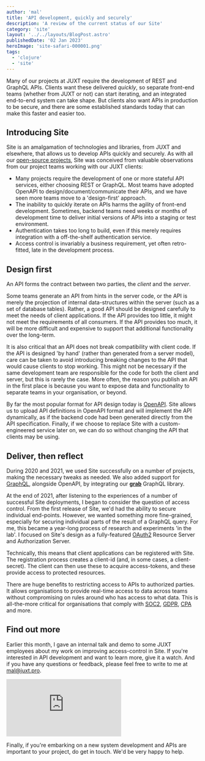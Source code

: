 ```yaml
---
author: 'mal'
title: 'API development, quickly and securely'
description: 'A review of the current status of our Site'
category: 'site'
layout: '../../layouts/BlogPost.astro'
publishedDate: '02 Jan 2023'
heroImage: 'site-safari-000001.png'
tags:
  - 'clojure'
  - 'site'
---
```


Many of our projects at JUXT require the development of REST and GraphQL APIs.
Clients want these delivered _quickly_, so separate front-end teams (whether from JUXT or not) can start iterating, and an integrated end-to-end system can take shape.
But clients also want APIs in production to be secure, and there are some established standards today that can make this faster and easier too.

## Introducing Site

Site is an amalgamation of technologies and libraries, from JUXT and elsewhere, that allows us to develop APIs quickly and securely.
As with all our [open-source projects](https://github.com/juxt), Site was conceived from valuable observations from our project teams working with our JUXT clients:

- Many projects require the development of one or more stateful API services, either choosing REST or GraphQL. Most teams have adopted OpenAPI to design/document/communicate their APIs, and we have seen more teams move to a 'design-first' approach.
- The inability to quickly iterate on APIs harms the agility of front-end development. Sometimes, backend teams need weeks or months of development time to deliver initial versions of APIs into a staging or test environment.
- Authentication takes too long to build, even if this merely requires integration with a off-the-shelf authentication service.
- Access control is invariably a business requirement, yet often retro-fitted, late in the development process.

## Design first

An API forms the contract between two parties, the *client* and the *server*.

Some teams generate an API from hints in the server code, or the API is merely the projection of internal data-structures within the server (such as a set of database tables).
Rather, a good API should be designed carefully to meet the needs of client applications.
If the API provides too little, it might not meet the requirements of all consumers.
If the API provides too much, it will be more difficult and expensive to support that additional functionality over the long-term.

It is also critical that an API does not break compatibility with client code.
If the API is designed 'by hand' (rather than generated from a server model), care can be taken to avoid introducing breaking changes to the API that would cause clients to stop working.
This might not be necessary if the same development team are responsible for the code for both the client and server, but this is rarely the case.
More often, the reason you publish an API in the first place is because you want to expose data and functionality to separate teams in your organisation, or beyond.

By far the most popular format for API design today is [OpenAPI](https://swagger.io/specification/).
Site allows us to upload API definitions in OpenAPI format and will implement the API dynamically, as if the backend code had been generated directly from the API specification.
Finally, if we choose to replace Site with a custom-engineered service later on, we can do so without changing the API that clients may be using.

## Deliver, then reflect

During 2020 and 2021, we used Site successfully on a number of projects, making the necessary tweaks as needed.
We also added support for [GraphQL](https://graphql.org/), alongside OpenAPI, by integrating our [**grab**](https://github.com/juxt/grab) GraphQL library.

At the end of 2021, after listening to the experiences of a number of successful Site deployments, I began to consider the question of access control.
From the first release of Site, we'd had the ability to secure individual end-points.
However, we wanted something more fine-grained, especially for securing individual parts of the result of a GraphQL query.
For me, this became a year-long process of research and experiments 'in the lab'.
I focused on Site's design as a fully-featured [OAuth2](https://oauth.net/2/) Resource Server and Authorization Server.

Technically, this means that client applications can be registered with Site.
The registration process creates a client-id (and, in some cases, a client-secret).
The client can then use these to acquire access-tokens, and these provide access to protected resources.

There are huge benefits to restricting access to APIs to authorized parties.
It allows organisations to provide real-time access to data across teams without compromising on rules around who has access to what data.
This is all-the-more critical for organisations that comply with [SOC2](https://www.aicpa.org/topic/audit-assurance/audit-and-assurance-greater-than-soc-2), [GDPR](https://gdpr.eu/), [CPA](https://www.oag.ca.gov/privacy/ccpa) and more.

## Find out more

Earlier this month, I gave an internal talk and demo to some JUXT employees about my work on improving access-control in Site.
If you're interested in API development and want to learn more, give it a watch. And if you have any questions or feedback, please feel free to write to me at mal@juxt.pro.

<iframe class="aspect-video w-full" src="https://www.youtube.com/embed/v3UzJelTge0" title="Site Safari" frameborder="0" allow="accelerometer; autoplay; clipboard-write; encrypted-media; gyroscope; picture-in-picture" allowfullscreen></iframe>

Finally, if you're embarking on a new system development and APIs are important to your project, do get in touch. We'd be very happy to help.

<!-- Some comment ->